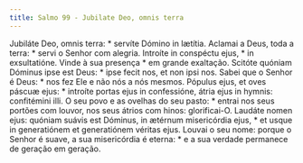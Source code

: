 ```yaml
---
title: Salmo 99 - Jubilate Deo, omnis terra
---
```


<div class="grid grid-cols-2 gap-5">
  <span class="text-justify">
    Jubiláte Deo, omnis terra: * servíte Dómino in lætítia.
  </span>
  <span class="text-justify">
    Aclamai a Deus, toda a terra: * servi o Senhor com alegria.
  </span>
  <span class="text-justify">
    Introíte in conspéctu ejus, * in exsultatióne.
  </span>
  <span class="text-justify">Vinde à sua presença * em grande exaltação.</span>
  <span class="text-justify">
    Scitóte quóniam Dóminus ipse est Deus: * ipse fecit nos, et non ipsi nos.
  </span>
  <span class="text-justify">
    Sabei que o Senhor é Deus: * nos fez Ele e não nós a nós mesmos.
  </span>
  <span class="text-justify">
    Pópulus ejus, et oves páscuæ ejus: * introíte portas ejus in confessióne,
    átria ejus in hymnis: confitémini illi.
  </span>
  <span class="text-justify">
    O seu povo e as ovelhas do seu pasto: * entrai nos seus portões com louvor,
    nos seus átrios com hinos: glorificai-O.
  </span>
  <span class="text-justify">
    Laudáte nomen ejus: quóniam suávis est Dóminus, in ætérnum misericórdia
    ejus, * et usque in generatiónem et generatiónem véritas ejus.
  </span>
  <span class="text-justify">
    Louvai o seu nome: porque o Senhor é suave, a sua misericórdia é eterna: * e
    a sua verdade permanece de geração em geração.
  </span>
</div>

